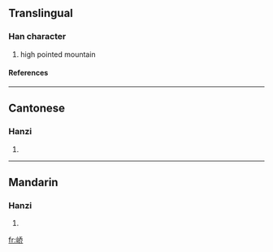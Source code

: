 {{see|嶠}}

==Translingual==
===Han character===
{{Han char|rn=46|rad=山|as=06|sn=9|four=|canj=山竹大中 (UHKL)}}
# high pointed mountain
====References====
{{Han ref|kx=0311.061|hdz=10770.160|uh=5CE4|ud=23780}}
----
==Cantonese==
===Hanzi===
{{yue-hanzi|jyut=|y=giu6, kiu4}}
# {{defn|Cantonese}}
----
==Mandarin==
===Hanzi===
{{cmn-hanzi|tra=嶠|pin=[[jiào]] ([[jiao4]])|wg=chiao<sup>4</sup>}}
# {{defn|Mandarin}}

[[fr:峤]]